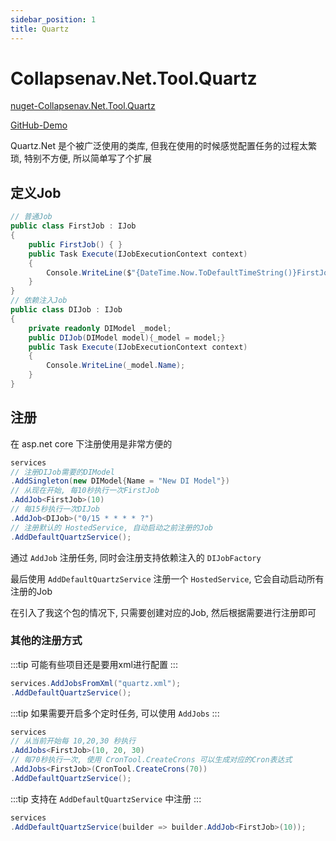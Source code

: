 ```yaml
---
sidebar_position: 1
title: Quartz
---
```


# Collapsenav.Net.Tool.Quartz

[nuget-Collapsenav.Net.Tool.Quartz](https://www.nuget.org/packages/Collapsenav.Net.Tool.Quartz)

[GitHub-Demo](https://github.com/CollapseNav/Collapsenav.Net.Tool/tree/main/Demo/QuartzDemo)

Quartz.Net 是个被广泛使用的类库, 但我在使用的时候感觉配置任务的过程太繁琐, 特别不方便, 所以简单写了个扩展



## 定义Job

```csharp
// 普通Job
public class FirstJob : IJob
{
    public FirstJob() { }
    public Task Execute(IJobExecutionContext context)
    {
        Console.WriteLine($"{DateTime.Now.ToDefaultTimeString()}FirstJob");
    }
}
// 依赖注入Job
public class DIJob : IJob
{
    private readonly DIModel _model;
    public DIJob(DIModel model){_model = model;}
    public Task Execute(IJobExecutionContext context)
    {
        Console.WriteLine(_model.Name);
    }
}
```

## 注册

在 asp.net core 下注册使用是非常方便的

```csharp
services
// 注册DIJob需要的DIModel
.AddSingleton(new DIModel{Name = "New DI Model"})
// 从现在开始, 每10秒执行一次FirstJob
.AddJob<FirstJob>(10)
// 每15秒执行一次DIJob
.AddJob<DIJob>("0/15 * * * * ?")
// 注册默认的 HostedService, 自动启动之前注册的Job
.AddDefaultQuartzService();
```

通过 `AddJob` 注册任务, 同时会注册支持依赖注入的 `DIJobFactory`

最后使用 `AddDefaultQuartzService` 注册一个 `HostedService`, 它会自动启动所有注册的Job

在引入了我这个包的情况下, 只需要创建对应的Job, 然后根据需要进行注册即可

### 其他的注册方式

:::tip
可能有些项目还是要用xml进行配置
:::

```csharp
services.AddJobsFromXml("quartz.xml");
.AddDefaultQuartzService();
```

:::tip
如果需要开启多个定时任务, 可以使用 `AddJobs`
:::
```csharp
services
// 从当前开始每 10,20,30 秒执行
.AddJobs<FirstJob>(10, 20, 30)
// 每70秒执行一次, 使用 CronTool.CreateCrons 可以生成对应的Cron表达式
.AddJobs<FirstJob>(CronTool.CreateCrons(70))
.AddDefaultQuartzService();
```

:::tip
支持在 `AddDefaultQuartzService` 中注册
:::
```csharp
services
.AddDefaultQuartzService(builder => builder.AddJob<FirstJob>(10));
```